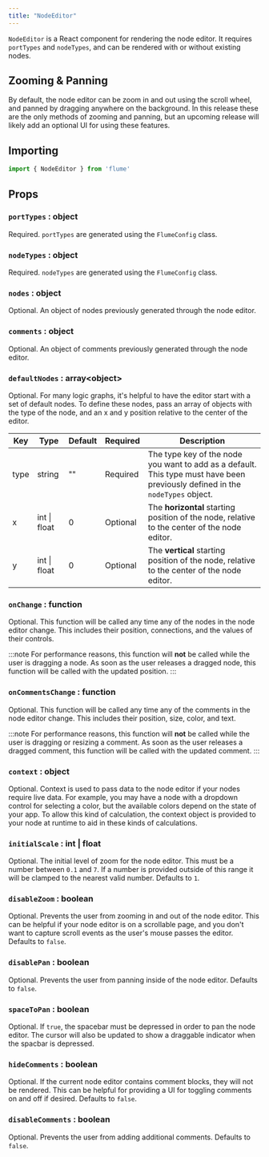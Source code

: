 ```yaml
---
title: "NodeEditor"
---
```


`NodeEditor` is a React component for rendering the node editor. It requires `portTypes` and `nodeTypes`, and can be rendered with or without existing nodes.

## Zooming & Panning

By default, the node editor can be zoom in and out using the scroll wheel, and panned by dragging anywhere on the background. In this release these are the only methods of zooming and panning, but an upcoming release will likely add an optional UI for using these features.

## Importing

```js
import { NodeEditor } from 'flume'
```

## Props

### `portTypes` : object

Required. `portTypes` are generated using the `FlumeConfig` class.

### `nodeTypes` : object

Required. `nodeTypes` are generated using the `FlumeConfig` class.

### `nodes` : object

Optional. An object of nodes previously generated through the node editor.

### `comments` : object

Optional. An object of comments previously generated through the node editor.

### `defaultNodes` : array<object\>

Optional. For many logic graphs, it's helpful to have the editor start with a set of default nodes. To define these nodes, pass an array of objects with the type of the node, and an x and y position relative to the center of the editor.

| Key  | Type         | Default | Required | Description                                                                                                                   |
|------|--------------|---------|----------|-------------------------------------------------------------------------------------------------------------------------------|
| type | string       | ""      | Required | The type key of the node you want to add as a default. This type must have been previously defined in the `nodeTypes` object. |
| x    | int \| float | 0       | Optional | The **horizontal** starting position of the node, relative to the center of the node editor.                                       |
| y    | int \| float | 0       | Optional | The **vertical** starting position of the node, relative to the center of the node editor.                                         |

### `onChange` : function

Optional. This function will be called any time any of the nodes in the node editor change. This includes their position, connections, and the values of their controls.

:::note
For performance reasons, this function will **not** be called while the user is dragging a node. As soon as the user releases a dragged node, this function will be called with the updated position.
:::

### `onCommentsChange` : function

Optional. This function will be called any time any of the comments in the node editor change. This includes their position, size, color, and text.

:::note
For performance reasons, this function will **not** be called while the user is dragging or resizing a comment. As soon as the user releases a dragged comment, this function will be called with the updated comment.
:::

### `context` : object

Optional. Context is used to pass data to the node editor if your nodes require live data. For example, you may have a node with a dropdown control for selecting a color, but the available colors depend on the state of your app. To allow this kind of calculation, the context object is provided to your node at runtime to aid in these kinds of calculations.

### `initialScale` : int | float

Optional. The initial level of zoom for the node editor. This must be a number between `0.1` and `7`. If a number is provided outside of this range it will be clamped to the nearest valid number. Defaults to `1`.

### `disableZoom` : boolean

Optional. Prevents the user from zooming in and out of the node editor. This can be helpful if your node editor is on a scrollable page, and you don't want to capture scroll events as the user's mouse passes the editor. Defaults to `false`.

### `disablePan` : boolean

Optional. Prevents the user from panning inside of the node editor. Defaults to `false`.

### `spaceToPan` : boolean

Optional. If `true`, the spacebar must be depressed in order to pan the node editor. The cursor will also be updated to show a draggable indicator when the spacbar is depressed.

### `hideComments` : boolean

Optional. If the current node editor contains comment blocks, they will not be rendered. This can be helpful for providing a UI for toggling comments on and off if desired. Defaults to `false`.

### `disableComments` : boolean

Optional. Prevents the user from adding additional comments. Defaults to `false`.
